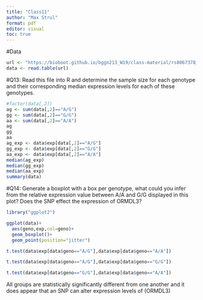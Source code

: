 ```yaml
---
title: "Class11"
author: "Max Strul"
format: pdf
editor: visual
toc: true
---
```


#Data

```r
url <- "https://bioboot.github.io/bggn213_W19/class-material/rs8067378_ENSG00000172057.6.txt"
data <- read.table(url)

```

#Q13: 
Read this file into R and determine the sample size for each genotype and their
corresponding median expression levels for each of these genotypes.

```r
#factor(data[,2])
ag <- sum(data[,2]=="A/G")
gg <- sum(data[,2]=="G/G")
aa <- sum(data[,2]=="A/A")
ag
gg
aa
ag_exp <- data$exp[data[,2]=="A/G"]
gg_exp <- data$exp[data[,2]=="G/G"]
aa_exp <- data$exp[data[,2]=="A/A"]
median(ag_exp)
median(gg_exp)
median(aa_exp)
summary(data)

```


#Q14:
Generate a boxplot with a box per genotype, what could you infer from the relative
expression value between A/A and G/G displayed in this plot? Does the SNP effect the
expression of ORMDL3?

```r
library("ggplot2")

ggplot(data)+
  aes(geno,exp,col=geno)+
  geom_boxplot()+
  geom_point(position="jitter")
```
```r
t.test(data$exp[data$geno=="A/G"],data$exp[data$geno=="A/A"])

t.test(data$exp[data$geno=="A/G"],data$exp[data$geno=="G/G"])

t.test(data$exp[data$geno=="G/G"],data$exp[data$geno=="A/A"])
```
All groups are statistically significantly different from one another and it does appear that an SNP can alter expression levels of (ORMDL3)
